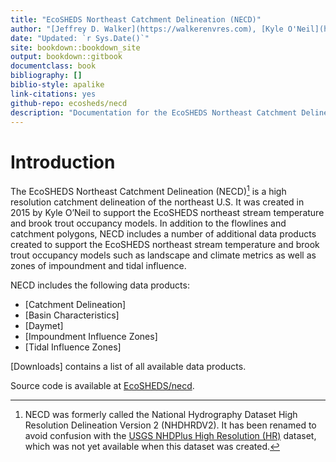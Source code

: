 ```yaml
--- 
title: "EcoSHEDS Northeast Catchment Delineation (NECD)"
author: "[Jeffrey D. Walker](https://walkerenvres.com), [Kyle O'Neil](https://github.com/Tom-Bombadil), [Benjamin Letcher](https://www.usgs.gov/staff-profiles/benjamin-h-letcher)"
date: "Updated: `r Sys.Date()`"
site: bookdown::bookdown_site
output: bookdown::gitbook
documentclass: book
bibliography: []
biblio-style: apalike
link-citations: yes
github-repo: ecosheds/necd
description: "Documentation for the EcoSHEDS Northeast Catchment Delineation (NECD)"
---
```


# Introduction

The EcoSHEDS Northeast Catchment Delineation (NECD)^[NECD was formerly called the National Hydrography Dataset High Resolution Delineation Version 2 (NHDHRDV2). It has been renamed to avoid confusion with the [USGS NHDPlus High Resolution (HR)](https://www.usgs.gov/national-hydrography/nhdplus-high-resolution) dataset, which was not yet available when this dataset was created.] is a high resolution catchment delineation of the northeast U.S. It was created in 2015 by Kyle O'Neil to support the EcoSHEDS northeast stream temperature and brook trout occupancy models. In addition to the flowlines and catchment polygons, NECD includes a number of additional data products created to support the EcoSHEDS northeast stream temperature and brook trout occupancy models such as landscape and climate metrics as well as zones of impoundment and tidal influence.

NECD includes the following data products:

- [Catchment Delineation]
- [Basin Characteristics]
- [Daymet]
- [Impoundment Influence Zones]
- [Tidal Influence Zones]

[Downloads] contains a list of all available data products.

Source code is available at [EcoSHEDS/necd](https://github.com/EcoSHEDS/necd).